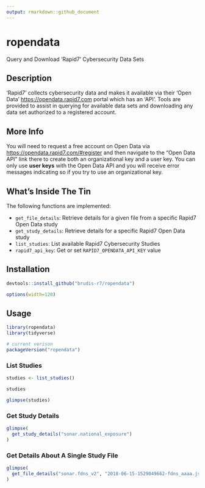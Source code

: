 ```yaml
---
output: rmarkdown::github_document
---
```


# ropendata

Query and Download 'Rapid7' Cybersecurity Data Sets

## Description

'Rapid7' collects cybersecurity data and makes it available via their 'Open Data' <https://opendata.rapid7.com> portal which has an 'API'. Tools are provided to assist in querying for available data sets and downloading any data set authorized to a registered account.

## More Info

You will need to request a free account on Open Data via <https://opendata.rapid7.com/#register> and then navigate to the "Open Data API" link there to create both an organizational key and a user key. You can only use **user keys** with the Open Data API and you will receive error messages indicating so if you try to use an organizational key.

## What's Inside The Tin

The following functions are implemented:

- `get_file_details`:	Retrieve details for a given file from a specific Rapid7 Open Data study
- `get_study_details`:	Retrieve details for a specific Rapid7 Open Data study
- `list_studies`:	List available Rapid7 Cybersecurity Studies
- `rapid7_api_key`:	Get or set `RAPID7_OPENDATA_API_KEY` value

## Installation

```r
devtools::install_github("brudis-r7/ropendata")
```

```r
options(width=120)
```

## Usage

```r
library(ropendata)
library(tidyverse)

# current verison
packageVersion("ropendata")

```

### List Studies

```r
studies <- list_studies()

studies

glimpse(studies)
```

### Get Study Details

```r
glimpse(
  get_study_details("sonar.national_exposure")
)
```

### Get Details About A Single Study File

```r
glimpse(
  get_file_details("sonar.fdns_v2", "2018-06-15-1529049662-fdns_aaaa.json.gz")
)
```
